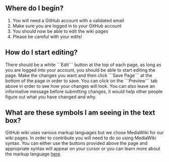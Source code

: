== Where do I begin? ==

# You will need a GitHub account with a validated email
# Make sure you are logged in to your GitHub account
# You should now be able to edit the wiki pages
# Please be careful with your edits! 

== How do I start editing? == 

There should be a white ```Edit``` button at the top of each page, as long as you are logged into your account, you should be able to start editing the page. Make the changes you want and then click ```Save Page``` at the bottom of the page in order to save. You can click on the ```Preview``` tab above in order to see how your changes will look. You can also leave an informative message before submitting changes, it would help other people figure out what you have changed and why. 

== What are these symbols I am seeing in the text box? ==

GitHub wiki uses various markup languages but we chose MediaWiki for our wiki pages. In order to contribute you will need to do so using MediaWiki syntax. You can either use the buttons provided above the page and appropriate syntax will appear on your cursor or you can learn more about the markup language [https://www.mediawiki.org/wiki/Help:Formatting here].